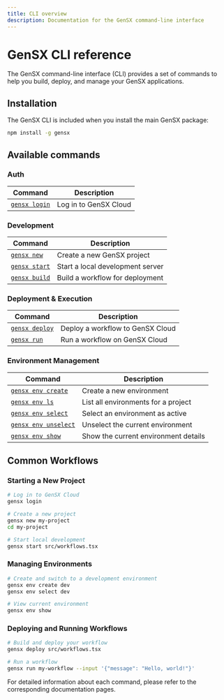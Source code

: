 ```yaml
---
title: CLI overview
description: Documentation for the GenSX command-line interface
---
```


# GenSX CLI reference

The GenSX command-line interface (CLI) provides a set of commands to help you build, deploy, and manage your GenSX applications.

## Installation

The GenSX CLI is included when you install the main GenSX package:

```bash
npm install -g gensx
```

## Available commands

### Auth
| Command                    | Description                      |
| -------------------------- | -------------------------------- |
| [`gensx login`](./login)   | Log in to GenSX Cloud            |

### Development
| Command                    | Description                      |
| -------------------------- | -------------------------------- |
| [`gensx new`](./new)       | Create a new GenSX project       |
| [`gensx start`](./start)   | Start a local development server |
| [`gensx build`](./build)   | Build a workflow for deployment  |

### Deployment & Execution
| Command                    | Description                      |
| -------------------------- | -------------------------------- |
| [`gensx deploy`](./deploy) | Deploy a workflow to GenSX Cloud |
| [`gensx run`](./run)       | Run a workflow on GenSX Cloud    |

### Environment Management
| Command                          | Description                                  |
| -------------------------------- | -------------------------------------------- |
| [`gensx env create`](./env/create) | Create a new environment                    |
| [`gensx env ls`](./env/ls)         | List all environments for a project          |
| [`gensx env select`](./env/select) | Select an environment as active             |
| [`gensx env unselect`](./env/unselect) | Unselect the current environment           |
| [`gensx env show`](./env/show)     | Show the current environment details        |

## Common Workflows

### Starting a New Project
```bash
# Log in to GenSX Cloud
gensx login

# Create a new project
gensx new my-project
cd my-project

# Start local development
gensx start src/workflows.tsx
```

### Managing Environments
```bash
# Create and switch to a development environment
gensx env create dev
gensx env select dev

# View current environment
gensx env show
```

### Deploying and Running Workflows
```bash
# Build and deploy your workflow
gensx deploy src/workflows.tsx

# Run a workflow
gensx run my-workflow --input '{"message": "Hello, world!"}'
```

For detailed information about each command, please refer to the corresponding documentation pages.
